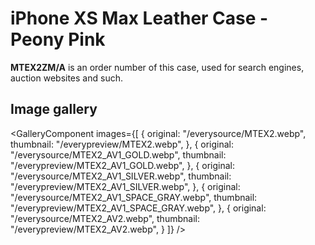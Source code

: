 
# iPhone XS Max Leather Case - Peony Pink

<Callout type='info' emoji='👉🏻'>**MTEX2ZM/A** is an order number of this case, used for search engines, auction websites and such.</Callout>

## Image gallery

<GalleryComponent
    images={[
      {
        original: "/everysource/MTEX2.webp",
        thumbnail: "/everypreview/MTEX2.webp",
      },
      {
        original: "/everysource/MTEX2_AV1_GOLD.webp",
        thumbnail: "/everypreview/MTEX2_AV1_GOLD.webp",
      },
      {
        original: "/everysource/MTEX2_AV1_SILVER.webp",
        thumbnail: "/everypreview/MTEX2_AV1_SILVER.webp",
      },
      {
        original: "/everysource/MTEX2_AV1_SPACE_GRAY.webp",
        thumbnail: "/everypreview/MTEX2_AV1_SPACE_GRAY.webp",
      },
      {
        original: "/everysource/MTEX2_AV2.webp",
        thumbnail: "/everypreview/MTEX2_AV2.webp",
      }
    ]}
  />
